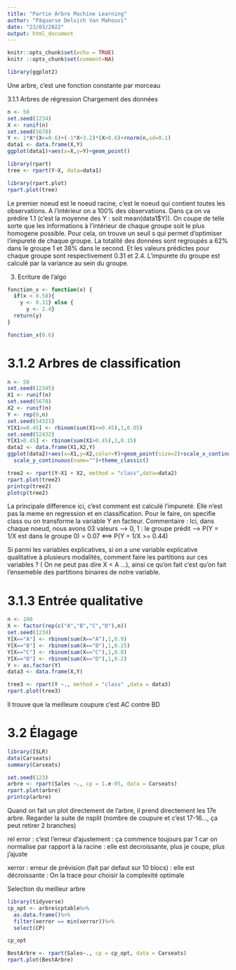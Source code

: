```yaml
---
title: "Partie Arbre Machine Learning"
author: "Pâquarse Delvich Van Mahouvi"
date: "23/03/2022"
output: html_document
---
```


```r
knitr::opts_chunk$set(echo = TRUE)
knitr ::opts_chunk$set(comment=NA)
```


```r
library(ggplot2)

```

Une arbre, c'est une fonction constante par morceau

3.1.1 Arbres de régression
Chargement des données


```r
n <- 50
set.seed(1234)
X <- runif(n)
set.seed(5678)
Y <- 1*X*(X<=0.6)+(-1*X+3.2)*(X>0.6)+rnorm(n,sd=0.1)
data1 <- data.frame(X,Y)
ggplot(data1)+aes(x=X,y=Y)+geom_point()
```


```r
library(rpart)
tree <- rpart(Y~X, data=data1)
```


```r
library(rpart.plot)
rpart.plot(tree)
```


Le premier noeud est le noeud racine, c'est le noeud qui contient toutes les observations. A l'intérieur on a 100% des observations. Dans ça on va prédire 1.1 (c'est la moyenne des Y : soit mean(data1$Y)). On coupe de telle sorte que les informations à l'intérieur de chaque groupe soit le plus homogene possible. Pour cela, on trouve un seuil s qui permet d'optimiser l'impureté de chaque groupe. La totalité des données sont regroupés a 62% dans le groupe 1 et 38% dans le second. Et les valeurs prédictes pour chaque groupe sont respectivement 0.31 et 2.4. L'impurete du groupe est calculé par la variance au sein du groupe. 

3. Ecriture de l'algo 

```r
fonction_x <- function(x) {
  if(x < 0.58){
    y <- 0.31} else {
      y <- 2.4}
  return(y)
}
```

```r
fonction_x(0.6)
```
# 3.1.2 Arbres de classification

```r
n <- 50
set.seed(12345)
X1 <- runif(n)
set.seed(5678)
X2 <- runif(n)
Y <- rep(0,n)
set.seed(54321)
Y[X1<=0.45] <- rbinom(sum(X1<=0.45),1,0.85)
set.seed(52432)
Y[X1>0.45] <- rbinom(sum(X1>0.45),1,0.15)
data2 <- data.frame(X1,X2,Y)
ggplot(data2)+aes(x=X1,y=X2,color=Y)+geom_point(size=2)+scale_x_continuous(name="")+
  scale_y_continuous(name="")+theme_classic()
```

```r
tree2 <- rpart(Y~X1 + X2, method = "class",data=data2)
rpart.plot(tree2)
printcp(tree2)
plotcp(tree2)
```

La principale difference ici, c'est comment est calculé l'impureté. Elle n'est pas la meme en regression et en classification. Pour le faire, on specifie class ou on transforme la variable Y en facteur. 
Commentaire : Ici, dans chaque noeud, nous avons 03 valeurs 
--> 0, 1 : le groupe prédit
--> P(Y = 1/X est dans le groupe 0) = 0.07 <==> P(Y = 1/X >= 0.44)   

Si parmi les variables explicatives, si on a une variable explicative qualitative à plusieurs modalités, comment faire les partitions sur ces variables ? ( On ne peut pas dire X < A ...), ainsi ce qu'on fait c'est qu'on fait l'ensemeble des partitions binaires de notre variable. 


# 3.1.3 Entrée qualitative

```r
n <- 100
X <- factor(rep(c("A","B","C","D"),n))
set.seed(1234)
Y[X=="A"] <- rbinom(sum(X=="A"),1,0.9)
Y[X=="B"] <- rbinom(sum(X=="B"),1,0.25)
Y[X=="C"] <- rbinom(sum(X=="C"),1,0.8)
Y[X=="D"] <- rbinom(sum(X=="D"),1,0.2)
Y <- as.factor(Y)
data3 <- data.frame(X,Y)

```



```r
tree3 <- rpart(Y ~., method = "class" ,data = data3)
rpart.plot(tree3)
```


Il trouve que la meilleure coupure c'est AC contre BD


# 3.2 Élagage

```r
library(ISLR)
data(Carseats)
summary(Carseats)
```

```r
set.seed(123)
arbre <- rpart(Sales ~., cp = 1.e-05, data = Carseats)
rpart.plot(arbre)
printcp(arbre)
```

Quand on fait un plot directement de l'arbre, il prend directement les 17e arbre. Regarder la suite de nsplit (nombre de coupure et c'est 17-16..., ça peut retirer 2 branches)

rel error : c'est l'erreur d'ajustement
          : ça commence toujours par 1 car on normalise par rapport à la racine
          : elle est decroissante, plus je coupe, plus j'ajuste
          
xerror    : erreur de prévision (fait par defaut sur 10 blocs)
          : elle est décroissante 
          : On la trace pour choisir la complexité optimale
          
Selection du meilleur arbre

```r
library(tidyverse)
cp_opt <- arbre$cptable%>%
  as.data.frame()%>%
  filter(xerror == min(xerror))%>%
  select(CP)

cp_opt
```

```r
BestArbre <- rpart(Sales~., cp = cp_opt, data = Carseats)
rpart.plot(BestArbre)
```



























